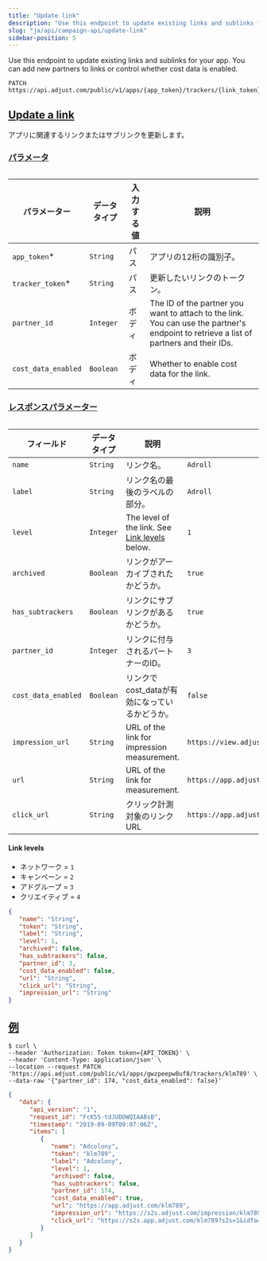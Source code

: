```yaml
---
title: "Update link"
description: "Use this endpoint to update existing links and sublinks for your app."
slug: "ja/api/campaign-api/update-link"
sidebar-position: 5
---
```


Use this endpoint to update existing links and sublinks for your app. You can add new partners to links or control whether cost data is enabled.

<CodeBlock title="エンドポイント" highlight="{app_token}/trackers/{link_token}">

```http
PATCH https://api.adjust.com/public/v1/apps/{app_token}/trackers/{link_token}
```

</CodeBlock>

## [Update a link](update-link)

アプリに関連するリンクまたはサブリンクを更新します。

### [パラメータ](parameters)

<Table>

| パラメーター        | データタイプ | 入力する値 | 説明                                                                                                                                   |
| ------------------- | ------------ | ---------- | -------------------------------------------------------------------------------------------------------------------------------------- |
| `app_token`\*       | `String`     | パス       | アプリの12桁の識別子。                                                                                                                 |
| `tracker_token`\*   | `String`     | パス       | 更新したいリンクのトークン。                                                                                                           |
| `partner_id`        | `Integer`    | ボディ     | The ID of the partner you want to attach to the link. You can use the partner's endpoint to retrieve a list of partners and their IDs. |
| `cost_data_enabled` | `Boolean`    | ボディ     | Whether to enable cost data for the link.                                                                                              |

</Table>

### [レスポンスパラメーター](response-parameters)

<Table search>

| フィールド          | データタイプ | 説明                                                          | 例                                          |
| ------------------- | ------------ | ------------------------------------------------------------- | ------------------------------------------- |
| `name`              | `String`     | リンク名。                                                    | `Adroll`                                    |
| `label`             | `String`     | リンク名の最後のラベルの部分。                                | `Adroll`                                    |
| `level`             | `Integer`    | The level of the link. See [Link levels](#link-levels) below. | `1`                                         |
| `archived`          | `Boolean`    | リンクがアーカイブされたかどうか。                            | `true`                                      |
| `has_subtrackers`   | `Boolean`    | リンクにサブリンクがあるかどうか。                            | `true`                                      |
| `partner_id`        | `Integer`    | リンクに付与されるパートナーのID。                            | `3`                                         |
| `cost_data_enabled` | `Boolean`    | リンクでcost_dataが有効になっているかどうか。                 | `false`                                     |
| `impression_url`    | `String`     | URL of the link for impression measurement.                   | `https://view.adjust.com/impression/abc123` |
| `url`               | `String`     | URL of the link for measurement.                              | `https://app.adjust.com/abc123`             |
| `click_url`         | `String`     | クリック計測対象のリンクURL                                   | `https://app.adjust.com/abc123`             |

</Table>

#### Link levels

-  ネットワーク = `1`
-  キャンペーン = `2`
-  アドグループ = `3`
-  クリエイティブ = `4`

<CodeBlock title="レスポンスの形式">

```json
{
   "name": "String",
   "token": "String",
   "label": "String",
   "level": 1,
   "archived": false,
   "has_subtrackers": false,
   "partner_id": 3,
   "cost_data_enabled": false,
   "url": "String",
   "click_url": "String",
   "impression_url": "String"
}
```

</CodeBlock>

## [例](example)

<CodeBlock title="cURL" highlight="gwzpeepw8uf8, klm789">

```console
$ curl \
--header 'Authorization: Token token={API_TOKEN}' \
--header 'Content-Type: application/json' \
--location --request PATCH 'https://api.adjust.com/public/v1/apps/gwzpeepw8uf8/trackers/klm789' \
--data-raw '{"partner_id": 174, "cost_data_enabled": false}'
```

</CodeBlock>
<CodeBlock title="成功レスポンス">

```json
{
   "data": {
      "api_version": "1",
      "request_id": "FcK55-tdJUDOWQIAABsB",
      "timestamp": "2019-09-09T09:07:06Z",
      "items": [
         {
            "name": "Adcolony",
            "token": "klm789",
            "label": "Adcolony",
            "level": 1,
            "archived": false,
            "has_subtrackers": false,
            "partner_id": 174,
            "cost_data_enabled": true,
            "url": "https://app.adjust.com/klm789",
            "impression_url": "https://s2s.adjust.com/impression/klm789?s2s=1&idfa=[IDFA]&gps_adid=[GOOGLE_AD_ID]&ip_address=  [IP_ADDRESS]&adcolony_click_id=[CLICK_ID]&android_id_upper_sha1=[SHA1_ANDROID_ID]&cost_id=[CLICK_ID]&cost_type=[BID_TYPE]&cost_amount=[BID]&cost_currency=USD",
            "click_url": "https://s2s.app.adjust.com/klm789?s2s=1&idfa=[IDFA]&gps_adid=[GOOGLE_AD_ID]&ip_address=[IP_ADDRESS]&adcolony_click_id=[CLICK_ID]&android_id_upper_sha1=[SHA1_ANDROID_ID]&cost_id=[CLICK_ID]&cost_type=[BID_TYPE]&cost_amount=[BID]&cost_currency=USD"
         }
      ]
   }
}
```

</CodeBlock>
